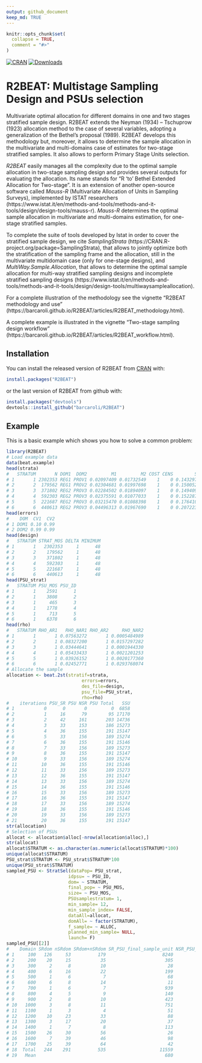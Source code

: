 ---
output: github_document
keep_md: TRUE
---

<!-- README.md is generated from README.Rmd. Please edit README.Rmd file -->

```{r, echo = FALSE}
knitr::opts_chunk$set(
  collapse = TRUE,
  comment = "#>"
)
```

[![CRAN](http://www.r-pkg.org/badges/version/R2BEAT)](https://cran.r-project.org/package=R2BEAT)
[![Downloads](http://cranlogs.r-pkg.org/badges/R2BEAT?color=brightgreen)](http://www.r-pkg.org/pkg/R2BEAT)


# R2BEAT: Multistage Sampling Design and PSUs selection

Multivariate optimal allocation for different domains in one and two stages stratified sample design. R2BEAT extends the Neyman (1934) – Tschuprow (1923) allocation method to the case of several variables, adopting a generalization of the Bethel’s proposal (1989). R2BEAT develops this methodology but, moreover, it allows to determine the sample allocation in the multivariate and multi-domains case of estimates for two-stage stratified samples. It also allows to perform Primary Stage Units selection.

*R2BEAT* easily manages all the complexity due to the optimal sample allocation in two-stage sampling design and provides several outputs for evaluating the allocation.
Its name stands for "R 'to' Bethel Extended Allocation for Two-stage". 
It is an extension of another open-source software called *Mauss-R* (Multivariate Allocation of Units in Sampling Surveys), implemented by ISTAT  researchers (https://www.istat.it/en/methods-and-tools/methods-and-it-tools/design/design-tools/mauss-r). *Mauss-R* determines the optimal sample allocation in multivariate and multi-domains estimation, for one-stage stratified samples. 

To complete the suite of tools developed by Istat in order to cover the stratified sample design, we cite *SamplingStrata* (https://CRAN.R-project.org/package=SamplingStrata), that allows to jointly optimize both the stratification of the sampling frame and the allocation, still in the multivariate multidomain case (only for one-stage designs), and *MultiWay.Sample.Allocation*, that allows to determine the optimal sample allocation for multi-way stratified sampling designs and incomplete stratified sampling designs (https://www.istat.it/en/methods-and-tools/methods-and-it-tools/design/design-tools/multiwaysampleallocation).

For a complete illustration of the methodology see the vignette "R2BEAT methodology and use" (https://barcaroli.github.io/R2BEAT/articles/R2BEAT_methodology.html). 

A complete example is illustrated in the vignette "Two-stage sampling design workflow" (https://barcaroli.github.io/R2BEAT/articles/R2BEAT_workflow.html). 


## Installation

You can install the released version of R2BEAT from [CRAN](https://CRAN.R-project.org) with:

``` {r, eval=FALSE, echo=TRUE}
install.packages("R2BEAT")
```

or the last version of R2BEAT from github with:
``` {r, eval=FALSE, echo=TRUE}
install.packages("devtools")
devtools::install_github("barcaroli/R2BEAT")
```

## Example

This is a basic example which shows you how to solve a common problem:

```{r, eval=FALSE, echo=TRUE}
library(R2BEAT)
# Load example data
data(beat.example)
head(strata)
#   STRATUM       N DOM1  DOM2         M1         M2 COST CENS        S1        S2
# 1       1 2302353 REG1 PROV1 0.02097409 0.01732549    1    0 0.1432975 0.1304811
# 2       2  179562 REG1 PROV2 0.02304681 0.01997698    1    0 0.1500522 0.1399210
# 3       3  371802 REG2 PROV3 0.02284502 0.01894097    1    0 0.1494093 0.1363166
# 4       4  592303 REG2 PROV3 0.02375591 0.01077033    1    0 0.1522878 0.1032198
# 5       5  221687 REG2 PROV3 0.03215470 0.01088398    1    0 0.1764108 0.1037570
# 6       6  440613 REG2 PROV3 0.04496313 0.01967690    1    0 0.2072232 0.1388874
head(errors)
#    DOM  CV1  CV2
# 1 DOM1 0.10 0.99
# 2 DOM2 0.99 0.99
head(design)
#   STRATUM STRAT_MOS DELTA MINIMUM
# 1       1   2302353     1      48
# 2       2    179562     1      48
# 3       3    371802     1      48
# 4       4    592303     1      48
# 5       5    221687     1      48
# 6       6    440613     1      48
head(PSU_strat)
#   STRATUM PSU_MOS PSU_ID
# 1       1    2591      1
# 2       1    3808      2
# 3       1     465      3
# 4       1    1778      4
# 5       1     713      5
# 6       1    6378      6
head(rho)
#   STRATUM RHO_AR1   RHO_NAR1 RHO_AR2     RHO_NAR2
# 1       1       1 0.07563272       1 0.0005484989
# 2       2       1 0.08327200       1 0.0157297282
# 3       3       1 0.03444641       1 0.0001944330
# 4       4       1 0.05433433       1 0.0021201253
# 5       5       1 0.03926152       1 0.0020177360
# 6       6       1 0.02452771       1 0.0293768074
# Allocate the sample
allocation <- beat.2st(stratif=strata, 
                            errors=errors,
                            des_file=design, 
                            psu_file=PSU_strat,
                            rho=rho)
#    iterations PSU_SR PSU NSR PSU Total   SSU
# 1           0      0       0         0  6858
# 2           1     16      79        95 17170
# 3           2     42     161       203 14736
# 4           3     33     153       186 15273
# 5           4     36     155       191 15147
# 6           5     33     156       189 15274
# 7           6     36     155       191 15146
# 8           7     33     156       189 15273
# 9           8     36     155       191 15147
# 10          9     33     156       189 15274
# 11         10     36     155       191 15146
# 12         11     33     156       189 15273
# 13         12     36     155       191 15147
# 14         13     33     156       189 15274
# 15         14     36     155       191 15146
# 16         15     33     156       189 15273
# 17         16     36     155       191 15147
# 18         17     33     156       189 15274
# 19         18     36     155       191 15146
# 20         19     33     156       189 15273
# 21         20     36     155       191 15147
str(allocation)
# Selection of PSUs
allocat <- allocation$alloc[-nrow(allocation$alloc),]
str(allocat)
allocat$STRATUM <- as.character(as.numeric(allocat$STRATUM)*100)
unique(allocat$STRATUM)
PSU_strat$STRATUM <- PSU_strat$STRATUM*100
unique(PSU_strat$STRATUM)
sampled_PSU <- StratSel(dataPop= PSU_strat,
                       idpsu= ~ PSU_ID,
                       dom= ~ STRATUM,
                       final_pop= ~ PSU_MOS,
                       size= ~ PSU_MOS,
                       PSUsamplestratum= 1,
                       min_sample= 12,
                       min_sample_index= FALSE,
                       dataAll=allocat,
                       domAll= ~ factor(STRATUM),
                       f_sample= ~ ALLOC,
                       planned_min_sample= NULL,
                       launch= F)
sampled_PSU[[2]]
#    Domain SRdom nSRdom SRdom+nSRdom SR_PSU_final_sample_unit NSR_PSU_final_sample_unit
# 1     100   126     53          179                     8240                       660
# 2     200    20     15           35                      305                        99
# 3     300     2      8           10                       28                        37
# 4     400     6     16           22                      199                       288
# 5     500     1      6            7                       68                       203
# 6     600     6      8           14                       11                        81
# 7     700     1      6            7                      939                       381
# 8     800     4      5            9                      140                       473
# 9     900     2      8           10                      423                       498
# 10   1000     3      8           11                      751                       186
# 11   1100     1      3            4                       51                        97
# 12   1200    10     23           33                       88                       192
# 13   1300     3     17           20                       37                        70
# 14   1400     1      7            8                      113                       104
# 15   1500    26     30           56                       26                        70
# 16   1600     7     39           46                       98                        59
# 17   1700    25     39           64                       42                        95
# 18  Total   244    291          535                    11559                      3593
# 19   Mean                                                680                       211
```

